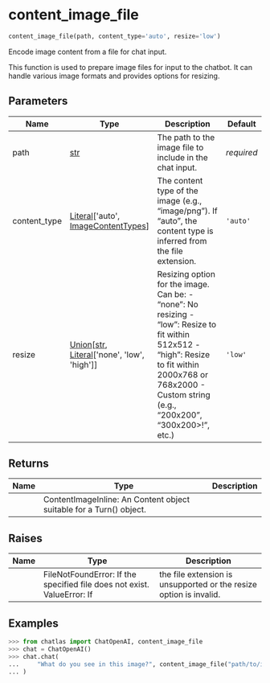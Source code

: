 # content_image_file { #chatlas.content_image_file }

```python
content_image_file(path, content_type='auto', resize='low')
```

Encode image content from a file for chat input.

This function is used to prepare image files for input to the chatbot. It
can handle various image formats and provides options for resizing.

## Parameters {.doc-section .doc-section-parameters}

| Name         | Type                                                                                                | Description                                                                                                                                                                                                                 | Default    |
|--------------|-----------------------------------------------------------------------------------------------------|-----------------------------------------------------------------------------------------------------------------------------------------------------------------------------------------------------------------------------|------------|
| path         | [str](`str`)                                                                                        | The path to the image file to include in the chat input.                                                                                                                                                                    | _required_ |
| content_type | [Literal](`typing.Literal`)\[\'auto\', [ImageContentTypes](`chatlas._content.ImageContentTypes`)\]  | The content type of the image (e.g., "image/png"). If "auto", the content type is inferred from the file extension.                                                                                                         | `'auto'`   |
| resize       | [Union](`typing.Union`)\[[str](`str`), [Literal](`typing.Literal`)\[\'none\', \'low\', \'high\'\]\] | Resizing option for the image. Can be:     - "none": No resizing     - "low": Resize to fit within 512x512     - "high": Resize to fit within 2000x768 or 768x2000     - Custom string (e.g., "200x200", "300x200>!", etc.) | `'low'`    |

## Returns {.doc-section .doc-section-returns}

| Name   | Type                                                                | Description   |
|--------|---------------------------------------------------------------------|---------------|
|        | ContentImageInline: An Content object suitable for a Turn() object. |               |

## Raises {.doc-section .doc-section-raises}

| Name   | Type                                                                    | Description                                                        |
|--------|-------------------------------------------------------------------------|--------------------------------------------------------------------|
|        | FileNotFoundError: If the specified file does not exist. ValueError: If | the file extension is unsupported or the resize option is invalid. |

## Examples {.doc-section .doc-section-examples}

```python
>>> from chatlas import ChatOpenAI, content_image_file
>>> chat = ChatOpenAI()
>>> chat.chat(
...     "What do you see in this image?", content_image_file("path/to/image.png")
... )
```